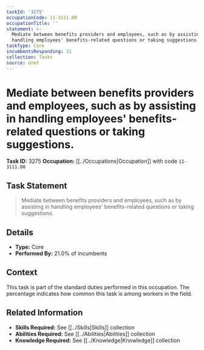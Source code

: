 ```yaml
---
taskId: '3275'
occupationCode: 11-3111.00
occupationTitle: ''
statement: >-
  Mediate between benefits providers and employees, such as by assisting in
  handling employees' benefits-related questions or taking suggestions.
taskType: Core
incumbentsResponding: 21
collection: Tasks
source: onet
---
```

# Mediate between benefits providers and employees, such as by assisting in handling employees' benefits-related questions or taking suggestions.

**Task ID:** 3275
**Occupation:** [[../Occupations|Occupation]] with code `11-3111.00`

## Task Statement

> Mediate between benefits providers and employees, such as by assisting in handling employees' benefits-related questions or taking suggestions.

## Details

- **Type:** Core
- **Performed By:** 21.0% of incumbents

## Context

This task is part of the standard duties performed in this occupation. The percentage indicates how common this task is among workers in the field.

## Related Information

- **Skills Required:** See [[../Skills|Skills]] collection
- **Abilities Required:** See [[../Abilities|Abilities]] collection
- **Knowledge Required:** See [[../Knowledge|Knowledge]] collection
